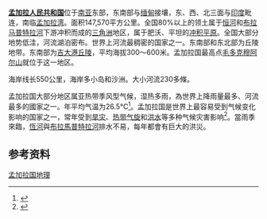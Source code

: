 {{Country geography
|name = 孟加拉国
|map =Map of Bangladesh-en.svg
|map size = 250px
|continent = [[亚洲|亚洲]]
|region = [[南亚|南亚]]
|coordinates =
|area ranking = 世界排名第94
|km area = 147,570
|percent land = 93.6%
|percent water = 6.4%
|km coastline =
|borders =4,246 km<br />缅甸：193 km<br />印度：4,053 km
|highest point = [[毛多克穆阿尔山|毛多克穆阿尔山]]<ref>一种认为Keokradong更高的观点被SRTM证实是错误的。</ref> 1052 m
|lowest point =  [[印度洋|印度洋]] 0 m
|longest river =  
|largest lake =  
}}
'''[[孟加拉人民共和国|孟加拉人民共和国]]'''位于[[南亚|南亚]]东部，东南部与[[缅甸|缅甸]]接壤，东、西、北三面与[[印度|印度]]毗连，南临[[孟加拉湾|孟加拉湾]]。面积147,570平方公里。全国80%以上的领土属于[[恒河|恒河]]和[[布拉马普特拉河|布拉马普特拉河]]下游冲积而成的[[三角洲|三角洲]]地区，属于肥沃、平坦的[[冲积平原|冲积平原]]。全国大部分地势低洼，河流湖泊密布。世界上河流最稠密的国家之一。东南部和东北部为丘陵地带。东南部为[[吉大港丘陵|吉大港丘陵]]，平均海拔300～600米。孟加拉国最高点[[毛多克穆阿尔山|毛多克穆阿尔山]]就位于这一地区。

海岸线长550公里，海岸多小岛和沙洲。大小河流230多條。

孟加拉国大部分地区属亚热带季风型气候，湿热多雨，為世界上降雨量最多、河流最多的國家之一。年平均气温为26.5℃<ref>{{Cite web |url=http://news.xinhuanet.com/ziliao/2002-07/04/content_469840.htm |title=新华网：孟加拉国概况 |accessdate=2011-09-03 |archive-date=2011-08-31 |archive-url=https://web.archive.org/web/20110831230613/http://news.xinhuanet.com/ziliao/2002-07/04/content_469840.htm |dead-url=no }}</ref>。孟加拉国是世界上最容易受到气候变化影响的国家之一，常年受到[[旱灾|旱灾]]、[[热带气旋|热带气旋]]和[[洪水|洪水]]等多种气候灾害影响<ref>{{cite web | language = zh-cn | publisher = 人民网环保频道 | title = 气候变化致使孟加拉国粮食安全面临极大威胁 | url = http://env.people.com.cn/GB/10673591.html | date = 2009-12-29 | accessdate = 2011-09-03 | archive-date = 2011-12-22 | archive-url = https://web.archive.org/web/20111222210831/http://env.people.com.cn/GB/10673591.html | dead-url = no }}</ref>。當雨季來臨，[[恆河|恆河]]與[[布拉馬普特拉河|布拉馬普特拉河]]排水不易，每年都會有巨大的洪災。

==参考资料==
{{reflist}}

{{亚洲题目|地理}}
{{孟加拉國主題}}
{{亚洲地理小作品}}
[[Category:孟加拉国地理|]]